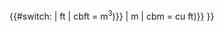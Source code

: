 {{#switch: {{{1|}}}
| ft
| cbft = {{nowrap|{{formatnum:{{{2}}}}} cu ft}} {{nowrap|({{formatnum:{{#expr:{{{2}}}*0.028316846592 round {{{3|0}}}}}}} m<sup>3</sup>)}}
| m
| cbm  = {{nowrap|{{formatnum:{{{2}}}}} m<sup>3</sup>}} {{nowrap|({{formatnum:{{#expr:{{{2}}}/0.028316846592 round {{{3|0}}}}}}} cu ft)}}
}}<noinclude>{{documentation}}</noinclude>